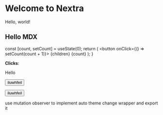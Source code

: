 # Welcome to Nextra

Hello, world!

## Hello MDX


  const [count, setCount] = useState(0);
  return (
    <button onClick={() => setCount(count + 1)}>
      {children}
      {count}
    </button>
  );
}

<Counter>**Clicks**: </Counter>

Hello


<div className={darkTheme}>
  <Button>iluwhfeil</Button>
</div>

<Button>iluwhfeil</Button>

use mutation observer to implement auto theme change wrapper and export it
